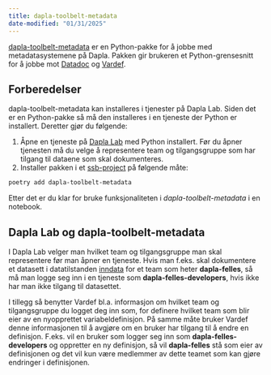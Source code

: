 ```yaml
---
title: dapla-toolbelt-metadata
date-modified: "01/31/2025"
---
```


[dapla-toolbelt-metadata](https://pypi.org/project/dapla-toolbelt-metadata/) er en Python-pakke for å jobbe med metadatasystemene på Dapla. Pakken gir brukeren et Python-grensesnitt for å jobbe mot [Datadoc](./datadoc.qmd) og [Vardef](./vardef.qmd).

## Forberedelser

dapla-toolbelt-metadata kan installeres i tjenester på Dapla Lab. Siden det er en Python-pakke så må den installeres i en tjeneste der Python er installert. Deretter gjør du følgende:

1.  Åpne en tjeneste på [Dapla Lab](https://lab.dapla.ssb.no/) med Python installert. Før du åpner tjenesten må du velge å representere team og tilgangsgruppe som har tilgang til dataene som skal dokumenteres.
2.  Installer pakken i et [ssb-project](./ssb-project.qmd) på følgende måte:

``` .bash
poetry add dapla-toolbelt-metadata
```

Etter det er du klar for bruke funksjonaliteten i *dapla-toolbelt-metadata* i en notebook.

::: {.callout-caution}
## Dapla Lab og dapla-toolbelt-metadata
I Dapla Lab velger man hvilket team og tilgangsgruppe man skal representere før man åpner en tjeneste. Hvis man f.eks. skal dokumentere et datasett i datatilstanden [inndata](./datatilstander.qmd#inndata) for et team som heter **dapla-felles**, så må man logge seg inn i en tjeneste som **dapla-felles-developers**, hvis ikke har man ikke tilgang til datasettet. 

I tillegg så benytter Vardef bl.a. informasjon om hvilket team og tilgangsgruppe du logget deg inn som, for definere hvilket team som blir eier av en nyopprettet variabeldefinisjon. På samme måte bruker Vardef denne informasjonen til å avgjøre om en bruker har tilgang til å endre en definisjon. F.eks. vil en bruker som logger seg inn som **dapla-felles-developers** og oppretter en ny definisjon, så vil **dapla-felles** stå som eier av definisjonen og det vil kun være medlemmer av dette teamet som kan gjøre endringer i definisjonen.  
:::

